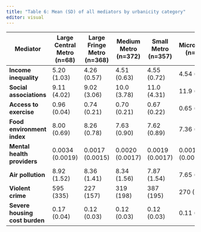 ```yaml
---
title: "Table 6: Mean (SD) of all mediators by urbanicity category"
editor: visual
---
```


| Mediator                       | Large Central Metro (n=68) | Large Fringe Metro (n=368) | Medium Metro (n=372) | Small Metro (n=357) | Micropolitan (n=641) | Noncore (n=1335) | Overall (n=3141) |
|---------|---------|---------|---------|---------|---------|---------|---------|
| **Income inequality**          | 5.20 (1.03)                | 4.26 (0.57)                | 4.51 (0.63)          | 4.55 (0.72)         | 4.54 (0.76)          | 4.51 (0.82)      | 4.51 (0.77)      |
| **Social associations**        | 9.11 (4.02)                | 9.02 (3.06)                | 10.0 (3.78)          | 11.0 (4.31)         | 11.9 (4.45)          | 12.8 (7.52)      | 11.6 (5.93)      |
| **Access to exercise**         | 0.96 (0.04)                | 0.74 (0.21)                | 0.70 (0.21)          | 0.67 (0.22)         | 0.65 (0.19)          | 0.54 (0.24)      | 0.63 (0.23)      |
| **Food environment index**     | 8.00 (0.69)                | 8.26 (0.78)                | 7.63 (0.90)          | 7.62 (0.89)         | 7.36 (1.04)          | 7.14 (1.29)      | 7.45 (1.15)      |
| **Mental health providers**    | 0.0034 (0.0019)            | 0.0017 (0.0015)            | 0.0020 (0.0017)      | 0.0019 (0.0017)     | 0.0019 (0.0017)      | 0.0013 (0.0020)  | 0.0017 (0.0018)  |
| **Air pollution**              | 8.92 (1.52)                | 8.36 (1.41)                | 8.34 (1.56)          | 7.87 (1.54)         | 7.65 (1.61)          | 7.10 (1.68)      | 7.64 (1.69)      |
| **Violent crime**              | 595 (335)                  | 227 (157)                  | 319 (198)            | 387 (195)           | 270 (177)            | 201 (165)        | 252 (193)        |
| **Severe housing cost burden** | 0.17 (0.04)                | 0.12 (0.03)                | 0.12 (0.03)          | 0.12 (0.03)         | 0.11 (0.03)          | 0.098 (0.03)     | 0.11 (0.04)      |
